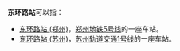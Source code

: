 
'''东环路站'''可以指：
* [[东环路站_(郑州)|东环路站 (郑州)]]，[[郑州地铁5号线|郑州地铁5号线]]的一座车站。
* [[东环路站_(苏州)|东环路站 (苏州)]]，[[苏州轨道交通1号线|苏州轨道交通1号线]]的一座车站。

{{disambig|Cat=四字亞洲相關消歧義}}